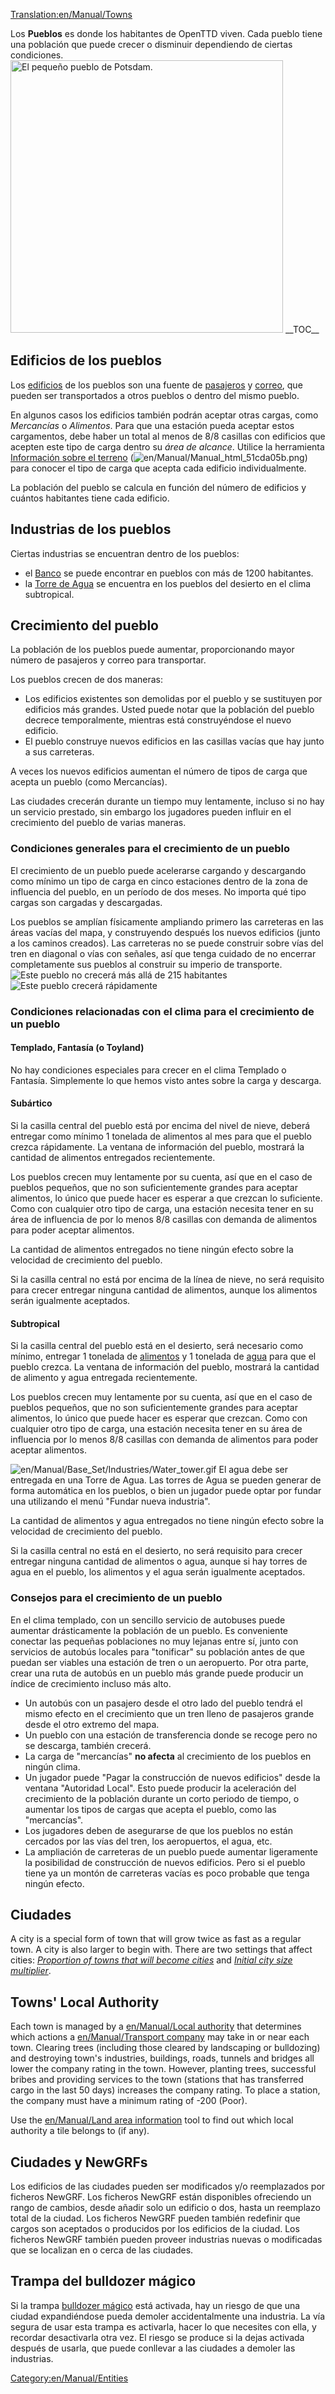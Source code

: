 [[Translation:en/Manual/Towns]]
{{es/Traducción|origen=Town}}

{{es/Manual/Tabla de contenido}}
Los '''Pueblos''' es donde los habitantes de OpenTTD viven. Cada pueblo tiene una población que puede crecer o disminuir dependiendo de ciertas condiciones.
[[File:en/Manual/Base Set/Cargos/Town.png|left|thumb|436px|El pequeño pueblo de Potsdam.]]
__TOC__{{en/-}}
==Edificios de los pueblos==
Los [[es/Archive/Manual/Edificio|edificios]] de los pueblos son una fuente de [[es/Manual/Base Set/Cargos/Pasajeros|pasajeros]] y [[es/Manual/Base Set/Cargos/Correo|correo]], que pueden ser transportados a otros pueblos o dentro del mismo pueblo.

En algunos casos los edificios también podrán aceptar otras cargas, como ''Mercancías'' o ''Alimentos''. Para que una estación pueda aceptar estos cargamentos, debe haber un total al menos de 8/8 casillas con edificios que acepten este tipo de carga dentro su ''área de alcance''. Utilice la herramienta [[es/Información sobre el terreno|Información sobre el terreno]] ([[File:en/Manual/Manual html 51cda05b.png]]) para conocer el tipo de carga que acepta cada edificio individualmente.

La población del pueblo se calcula en función del número de edificios y cuántos habitantes tiene cada edificio.

==Industrias de los pueblos==
Ciertas industrias se encuentran dentro de los pueblos:
* el [[es/Manual/Base Set/Industries/Banco|Banco]] se puede encontrar en pueblos con más de 1200 habitantes.
* la [[es/Torre de Agua|Torre de Agua]] se encuentra en los pueblos del desierto en el clima subtropical.

==Crecimiento del pueblo==
La población de los pueblos puede aumentar, proporcionando mayor número de pasajeros y correo para transportar.

Los pueblos crecen de dos maneras:
* Los edificios existentes son demolidas por el pueblo y se sustituyen por edificios más grandes. Usted puede notar que la población del pueblo decrece temporalmente, mientras está construyéndose el nuevo edificio.
* El pueblo construye nuevos edificios en las casillas vacías que hay junto a sus carreteras.

A veces los nuevos edificios aumentan el número de tipos de carga que acepta un pueblo (como Mercancías).

Las ciudades crecerán durante un tiempo muy lentamente, incluso si no hay un servicio prestado, sin embargo los jugadores pueden influir en el crecimiento del pueblo de varias maneras.

===Condiciones generales para el crecimiento de un pueblo===
El crecimiento de un pueblo puede acelerarse cargando y descargando como mínimo un tipo de carga en cinco estaciones dentro de la zona de influencia del pueblo, en un período de dos meses. No importa qué tipo cargas son cargadas y descargadas.

Los pueblos se amplían físicamente ampliando primero las carreteras en las áreas vacías del mapa, y construyendo después los nuevos edificios (junto a los caminos creados). Las carreteras no se puede construir sobre vías del tren en diagonal o vías con señales, así que tenga cuidado de no encerrar completamente sus pueblos al construir su imperio de transporte.
[[File:en/Manual/Town-nogrow.png|frame|left|Este pueblo no crecerá más allá de 215 habitantes]]
[[File:en/Manual/Town-grow.png|frame|right|Este pueblo crecerá rápidamente]]
{{en/-}}

===Condiciones relacionadas con el clima para el crecimiento de un pueblo===
====Templado, Fantasía (o Toyland)====
No hay condiciones especiales para crecer en el clima Templado o Fantasía. Simplemente lo que hemos visto antes sobre la carga y descarga.

====Subártico====
Si la casilla central del pueblo está por encima del nivel de nieve, deberá entregar como mínimo 1 tonelada de alimentos al mes para que el pueblo crezca rápidamente. La ventana de información del pueblo, mostrará la cantidad de alimentos entregados recientemente.

Los pueblos crecen muy lentamente por su cuenta, así que en el caso de pueblos pequeños, que no son suficientemente grandes para aceptar alimentos, lo único que puede hacer es esperar a que crezcan lo suficiente. Como con cualquier otro tipo de carga, una estación necesita tener en su área de influencia de por lo menos 8/8 casillas con demanda de alimentos para poder aceptar alimentos.

La cantidad de alimentos entregados no tiene ningún efecto sobre la velocidad de crecimiento del pueblo.

Si la casilla central no está por encima de la línea de nieve, no será requisito para crecer entregar ninguna cantidad de alimentos, aunque los alimentos serán igualmente aceptados.

====Subtropical====
Si la casilla central del pueblo está en el desierto, será necesario como mínimo, entregar 1 tonelada de [[es/Alimento|alimentos]] y 1 tonelada de [[es/Manual/Base Set/Cargos/Agua|agua]] para que el pueblo crezca. La ventana de información del pueblo, mostrará la cantidad de alimento y agua entregada recientemente.

Los pueblos crecen muy lentamente por su cuenta, así que en el caso de pueblos pequeños, que no son suficientemente grandes para aceptar alimentos, lo único que puede hacer es esperar que crezcan. Como con cualquier otro tipo de carga, una estación necesita tener en su área de influencia por lo menos 8/8 casillas con demanda de alimentos para poder aceptar alimentos.

[[File:en/Manual/Base Set/Industries/Water tower.gif|right]]
El agua debe ser entregada en una Torre de Agua. Las torres de Agua se pueden generar de forma automática en los pueblos, o bien un jugador puede optar por fundar una utilizando el menú "Fundar nueva industria".

La cantidad de alimentos y agua entregados no tiene ningún efecto sobre la velocidad de crecimiento del pueblo.

Si la casilla central no está en el desierto, no será requisito para crecer entregar ninguna cantidad de alimentos o  agua, aunque si hay torres de agua en el pueblo, los alimentos y el agua serán igualmente aceptados.

===Consejos para el crecimiento de un pueblo===
En el clima templado, con un sencillo servicio de autobuses puede aumentar drásticamente la población de un pueblo.
Es conveniente conectar las pequeñas poblaciones no muy lejanas entre sí, junto con servicios de autobús locales para "tonificar" su población antes de que puedan ser viables una estación de tren o un aeropuerto.
Por otra parte, crear una ruta de autobús en un pueblo más grande puede producir un índice de crecimiento incluso más alto.
* Un autobús con un pasajero desde el otro lado del pueblo tendrá el mismo efecto en el crecimiento que un tren lleno de pasajeros grande desde el otro extremo del mapa.
* Un pueblo con una estación de transferencia donde se recoge pero no se descarga, también crecerá.
* La carga de "mercancías" '''no afecta''' al crecimiento de los pueblos en ningún clima.
* Un jugador puede "Pagar la construcción de nuevos edificios" desde la ventana "Autoridad Local". Esto puede producir la aceleración del crecimiento de la población durante un corto periodo de tiempo, o aumentar los tipos de cargas que acepta el pueblo, como las "mercancías".
* Los jugadores deben de asegurarse de que los pueblos no están cercados por las vías del tren, los aeropuertos, el agua, etc.
* La ampliación de carreteras de un pueblo puede aumentar ligeramente la posibilidad de construcción de nuevos edificios. Pero si el pueblo tiene ya un montón de carreteras vacías es poco probable que tenga ningún efecto.

==Ciudades==
{{es/Pendiente de traducción}}
A city is a special form of town that will grow twice as fast as a regular town. A city is also larger to begin with. There are two settings that affect cities: ''[[en/Archive/Manual/Settings/Advanced Settings/Economy#proportion-of-towns-that-will-become-cities|Proportion of towns that will become cities]]'' and ''[[en/Archive/Manual/Settings/Advanced Settings/Economy#initial-city-size-multiplier|Initial city size multiplier]]''.

==Towns' Local Authority==
Each town is managed by a [[en/Manual/Local authority]] that determines which actions a [[en/Manual/Transport company]] may take in or near each town. Clearing trees  (including those cleared by landscaping or bulldozing) and destroying town's industries, buildings, roads, tunnels and bridges all lower the company rating in the town. However, planting trees, successful bribes and providing services to the town (stations that has transferred cargo in the last 50 days) increases the company rating. To place a station, the company must have a minimum rating of -200 (Poor).

Use the [[en/Manual/Land area information]] tool to find out which local authority a tile belongs to (if any).

==Ciudades y NewGRFs==
Los edificios de las ciudades pueden ser modificados y/o reemplazados por ficheros NewGRF. Los ficheros NewGRF están disponibles ofreciendo un rango de cambios, desde añadir solo un edificio o dos, hasta un reemplazo total de la ciudad. Los ficheros NewGRF pueden también redefinir que cargos son aceptados o producidos por los edificios de la ciudad. Los ficheros NewGRF también pueden proveer industrias nuevas o modificadas que se localizan en o cerca de las ciudades.

==Trampa del bulldozer mágico==
Si la trampa [[en/Manual/Cheats#magic-bulldozer|bulldozer mágico]] está activada, hay un riesgo de que una ciudad expandiéndose pueda demoler accidentalmente una industria. La vía segura de usar esta trampa es activarla, hacer lo que necesites con ella, y recordar desactivarla otra vez. El riesgo se produce si la dejas activada después de usarla, que puede conllevar a las ciudades a demoler las industrias.

[[Category:en/Manual/Entities]]